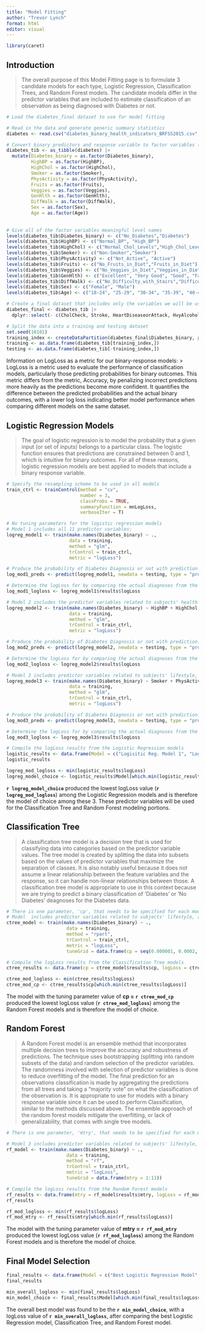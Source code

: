 ```yaml
---
title: "Model Fitting"
author: "Trevor Lynch"
format: html
editor: visual
---
```


```r
library(caret)
```

## Introduction

> The overall purpose of this Model Fitting page is to formulate 3 candidate models for each type, Logistic Regression, Classification Trees, and Random Forest models. The candidate models differ in the predictor variables that are included to estimate classification of an observation as being diagnosed with Diabetes or not.

```r
# Load the diabetes_final dataset to use for model fitting

# Read in the data and generate generic summary statistics
diabetes <- read.csv("diabetes_binary_health_indicators_BRFSS2015.csv", header = T)

# Convert binary predictors and response variable to factor variables (Not converting BMI)
diabetes_tib <- as_tibble(diabetes) |>
  mutate(Diabetes_binary = as.factor(Diabetes_binary),
         HighBP = as.factor(HighBP),
         HighChol = as.factor(HighChol),
         Smoker = as.factor(Smoker),
         PhysActivity = as.factor(PhysActivity),
         Fruits = as.factor(Fruits),
         Veggies = as.factor(Veggies),
         GenHlth = as.factor(GenHlth),
         DiffWalk = as.factor(DiffWalk),
         Sex = as.factor(Sex),
         Age = as.factor(Age))
         
         
# Give all of the factor variables meaningful level names
levels(diabetes_tib$Diabetes_binary) <- c("No_Diabetes","Diabetes")
levels(diabetes_tib$HighBP) <- c("Normal_BP", "High_BP")
levels(diabetes_tib$HighChol) <- c("Normal_Chol_Levels","High_Chol_Levels")
levels(diabetes_tib$Smoker) <- c("Non-Smoker","Smoker")
levels(diabetes_tib$PhysActivity) <- c("Not_Active", "Active")
levels(diabetes_tib$Fruits) <- c("No_Fruits_in_Diet","Fruits_in_Diet")
levels(diabetes_tib$Veggies) <- c("No_Veggies_in_Diet","Veggies_in_Diet")
levels(diabetes_tib$GenHlth) <- c("Excellent", "Very Good", "Good", "Fair", "Poor")
levels(diabetes_tib$DiffWalk) <- c("No_Difficulty_with_Stairs","Difficulty_with_Stairs")
levels(diabetes_tib$Sex) <- c("Female", "Male")
levels(diabetes_tib$Age) <- c("18-24", "25-29", "30-34", "35-39", "40-44", "45-49", "50-54", "55-59", "60-64", "65-69", "70-74", "75-79", "80+")

# Create a final dataset that includes only the variables we will be using in our analysis
diabetes_final <- diabetes_tib |>
  dplyr::select(- c(CholCheck, Stroke, HeartDiseaseorAttack, HvyAlcoholConsump, MentHlth, PhysHlth, AnyHealthcare, NoDocbcCost, Education, Income))
```

``` r
# Split the data into a training and testing dataset
set.seed(10101)
training_index <- createDataPartition(diabetes_final$Diabetes_binary, p = 0.7, list = F)
training <- as.data.frame(diabetes_tib[training_index,])
testing <- as.data.frame(diabetes_tib[-training_index,])
```

Information on LogLoss as a metric for our binary-response models: 
> LogLoss is a metric used to evaluate the performance of classification models, particularly those predicting probabilities for binary outcomes. This metric differs from the metric, Accuracy, by penalizing incorrect predictions more heavily as the predictions become more confident. It quantifies the difference between the predicted probabilities and the actual binary outcomes, with a lower log loss indicating better model performance when comparing different models on the same dataset.

## Logistic Regression Models

> The goal of logistic regression is to model the probability that a given input (or set of inputs) belongs to a particular class. The logistic function ensures that predictions are constrained between 0 and 1, which is intuitive for binary outcomes. For all of these reasons, logistic regression models are best applied to models that include a binary response variable.

```r
# Specify the resampling scheme to be used in all models
train_ctrl <- trainControl(method = "cv", 
                           number = 3, 
                           classProbs = TRUE, 
                           summaryFunction = mnLogLoss,
                           verboseIter = T)

# No tuning parameters for the logistic regression models
# Model 1 includes all 11 predictor variables: 
logreg_model1 <- train(make.names(Diabetes_binary) ~ ., 
                       data = training, 
                       method = "glm",
                       trControl = train_ctrl, 
                       metric = "logLoss")

# Produce the probability of Diabetes Diagnosis or not with prediction. 
log_mod1_preds <- predict(logreg_model1, newdata = testing, type = "prob")

# Determine the logLoss for by comparing the actual diagnoses from the testing data set with the ones that were predicted.
log_mod1_logloss <- logreg_model1$results$logLoss

# Model 2 includes the predictor variables related to subjects' health conditions: 
logreg_model2 <- train(make.names(Diabetes_binary) ~ HighBP + HighChol + BMI + GenHlth + Sex + Age, 
                       data = training, 
                       method = "glm",
                       trControl = train_ctrl, 
                       metric = "logLoss")

# Produce the probability of Diabetes Diagnosis or not with prediction. 
log_mod2_preds <- predict(logreg_model2, newdata = testing, type = "prob")

# Determine the logLoss for by comparing the actual diagnoses from the testing data set with the ones that were predicted.
log_mod2_logloss <- logreg_model2$results$logLoss

# Model 3 includes predictor variables related to subjects' lifestyle, also including Sex and Age: 
logreg_model3 <- train(make.names(Diabetes_binary) ~ Smoker + PhysActivity + Fruits + Veggies + DiffWalk + Sex + Age, 
                       data = training, 
                       method = "glm",
                       trControl = train_ctrl, 
                       metric = "logLoss")

# Produce the probability of Diabetes Diagnosis or not with prediction. 
log_mod3_preds <- predict(logreg_model3, newdata = testing, type = "prob")

# Determine the logLoss for by comparing the actual diagnoses from the testing data set with the ones that were predicted.
log_mod3_logloss <- logreg_model3$results$logLoss

# Compile the logLoss results from the Logistic Regression models
logistic_results <- data.frame(Model = c("Logisitic Reg. Model 1", "Logisitic Reg. Model 2", "Logisitic Reg. Model 3"), logLoss = c(log_mod1_logloss, log_mod2_logloss, log_mod3_logloss))
logistic_results

logreg_mod_logloss <- min(logistic_results$logLoss)
logreg_model_choice <- logistic_results$Model[which.min(logistic_results$logLoss)]
```

**`r logreg_model_choice`** produced the lowest logLoss value (**`r logreg_mod_logloss`**) among the Logistic Regression models and is therefore the model of choice among these 3. These predictor variables will be used for the Classification Tree and Random Forest modeling portions.

## Classification Tree

> A classification tree model is a decision tree that is used for classifying data into categories based on the predictor variable values. The tree model is created by splitting the data into subsets based on the values of predictor variables that maximize the separation of classes. It is also notably useful because it does not assume a linear relationship between the feature variables and the response, so it can handle non-linear relationships between those. A classification tree model is appropriate to use in this context because we are trying to predict a binary classification of 'Diabetes' or 'No Diabetes' deagnoses for the Diabetes data.

```r
# There is one parameter, 'cp', that needs to be specified for each model. Cross validation will be used to find the optimal 'cp' value for our model
# Model  includes predictor variables related to subjects' lifestyle, also including Sex and Age: 
ctree_model <- train(make.names(Diabetes_binary) ~ ., 
                      data = training, 
                      method = "rpart",
                      trControl = train_ctrl, 
                      metric = "logLoss",
                      tuneGrid = data.frame(cp = seq(0.000001, 0.0002, by = 0.000001)))

# Compile the logLoss results from the Classification Tree models
ctree_results <- data.frame(cp = ctree_model$results$cp, logLoss = ctree_model$results$logLoss)

ctree_mod_logloss <- min(ctree_results$logLoss)
ctree_mod_cp <- ctree_results$cp[which.min(ctree_results$logLoss)]
```

The model with the tuning parameter value of **cp = `r ctree_mod_cp`** produced the lowest logLoss value (**`r ctree_mod_logloss`**) among the Random Forest models and is therefore the model of choice.

## Random Forest

> A Random Forest model is an ensemble method that incorporates multiple decision trees to improve the accuracy and robustness of predictions. The technique uses bootstrapping (splitting into random subsets of the data) and random selection of the predictor variables. The randomness involved with selection of predictor variables is done to reduce overfitting of the model. The final prediction for an observations classification is made by aggregating the predictions from all trees and taking a "majority vote" on what the classification of the observation is. It is appropriate to use for models with a binary response variable since it can be used to perform Classification, similar to the methods discussed above. The ensemble approach of the random forest models mitigate the overfitting, or lack of generalizability, that comes with single tree models.

```r
# There is one parameter, 'mtry', that needs to be specified for each model. Cross validation will be used to find the optimal 'mtry' value for our model  

# Model 3 includes predictor variables related to subjects' lifestyle, also including Sex and Age: 
rf_model <- train(make.names(Diabetes_binary) ~ ., 
                      data = training, 
                      method = "rf",
                      trControl = train_ctrl, 
                      metric = "logLoss",
                      tuneGrid = data.frame(mtry = 1:11))

# Compile the logLoss results from the Random Forest models
rf_results <- data.frame(mtry = rf_model$results$mtry, logLoss = rf_model$results$logLoss)
rf_results

rf_mod_logloss <- min(rf_results$logLoss)
rf_mod_mtry <- rf_results$mtry[which.min(rf_results$logLoss)]
```

The model with the tuning parameter value of **mtry = `r rf_mod_mtry`** produced the lowest logLoss value (**`r rf_mod_logloss`**) among the Random Forest models and is therefore the model of choice.

## Final Model Selection

```r
final_results <- data.frame(Model = c("Best Logistic Regression Model", "Best Classification Tree Model", "Best Random Forest Model"), logLoss = c(log_mod1_logloss, ctree_mod_logloss, rf_mod_logloss))
final_results

min_overall_logloss <- min(final_results$logLoss)
min_model_choice <- final_results$Model[which.min(final_results$logLoss)]
```

The overall best model was found to be the **`r min_model_choice`**, with a logLoss value of **`r min_overall_logloss`**, after comparing the best Logistic Regression model, Classification Tree, and Random Forest model.
